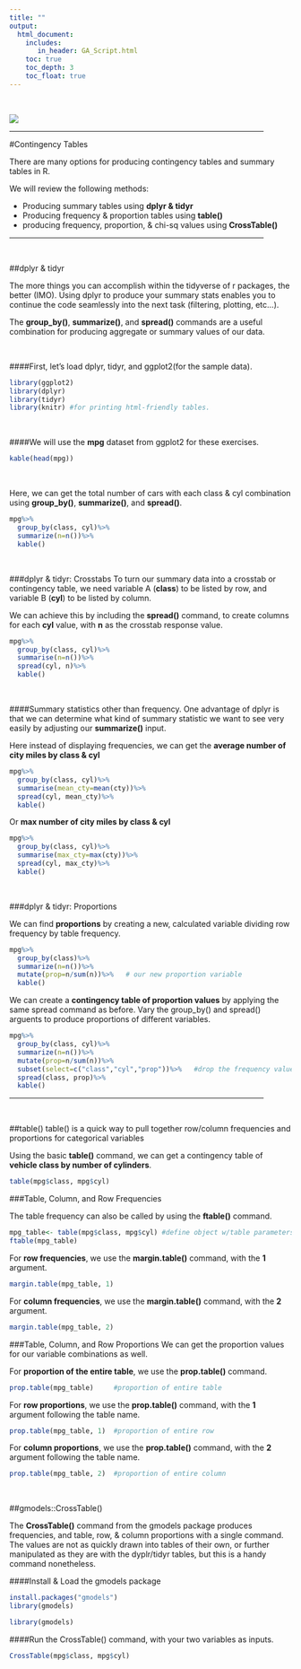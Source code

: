 ```yaml
---
title: ""
output: 
  html_document:
    includes:
       in_header: GA_Script.html
    toc: true
    toc_depth: 3
    toc_float: true
---
```


<br/>

![](/Users/Brett/Desktop/AWR/analyticswithr/Data Analysis.png)

<hr width="90%">

#Contingency Tables

There are many options for producing contingency tables and summary tables in R. 

We will review the following methods:

* Producing summary tables using **dplyr & tidyr**
* Producing frequency & proportion tables using **table()**
* producing frequency, proportion, & chi-sq values using **CrossTable()**

<hr width="90%">

<br/>


##dplyr & tidyr

The more things you can accomplish within the tidyverse of r packages, the better (IMO). Using dplyr to produce your summary stats enables you to continue the code seamlessly into the next task (filtering, plotting, etc...).


The **group_by()**, **summarize()**, and **spread()** commands are a useful combination for producing aggregate or summary values of our data.

<br/>

####First, let's load dplyr, tidyr, and ggplot2(for the sample data).
```r
library(ggplot2)
library(dplyr)
library(tidyr)
library(knitr) #for printing html-friendly tables.
```

<br/>

####We will use the **mpg** dataset from ggplot2 for these exercises.

```r
kable(head(mpg))
```


<br/>

Here, we can get the total number of cars with each class & cyl combination using **group_by()**, **summarize()**, and **spread()**.
```r
mpg%>%
  group_by(class, cyl)%>%
  summarize(n=n())%>%
  kable()
```

<br/>

###dplyr & tidyr: Crosstabs
To turn our summary data into a crosstab or contingency table, we need variable A (**class**) to be listed by row, and variable B (**cyl**) to be listed by column. 

We can achieve this by including the **spread()** command, to create columns for each **cyl** value, with **n** as the crosstab response value.
```r
mpg%>%
  group_by(class, cyl)%>%
  summarise(n=n())%>%
  spread(cyl, n)%>%
  kable()
```


<br/>

####Summary statistics other than frequency.
One advantage of dplyr is that we can determine what kind of summary statistic we want to see very easily by adjusting our **summarize()** input. 

Here instead of displaying frequencies, we can get the **average number of city miles by class & cyl**
```r
mpg%>%
  group_by(class, cyl)%>%
  summarise(mean_cty=mean(cty))%>%
  spread(cyl, mean_cty)%>%
  kable()
```

Or **max number of city miles by class & cyl**

```r
mpg%>%
  group_by(class, cyl)%>%
  summarise(max_cty=max(cty))%>%
  spread(cyl, max_cty)%>%
  kable()
```

<br/>

###dplyr & tidyr: Proportions

We can find **proportions** by creating a new, calculated variable dividing row frequency by table frequency.

```r
mpg%>%
  group_by(class)%>%
  summarize(n=n())%>%
  mutate(prop=n/sum(n))%>%   # our new proportion variable
  kable()
```

We can create a **contingency table of proportion values** by applying the same spread command as before. Vary the group_by() and spread() arguents to produce proportions of different variables.

```r
mpg%>%
  group_by(class, cyl)%>%
  summarize(n=n())%>%
  mutate(prop=n/sum(n))%>%
  subset(select=c("class","cyl","prop"))%>%   #drop the frequency value
  spread(class, prop)%>%
  kable()
```

<hr width="90%">

<br/>

##table()
table() is a quick way to pull together row/column frequencies and proportions for categorical variables

Using the basic **table()** command, we can get a contingency table of **vehicle class by number of cylinders**.
```r
table(mpg$class, mpg$cyl)
```



###Table, Column, and Row Frequencies

The table frequency can also be called by using the **ftable()** command.
```r
mpg_table<- table(mpg$class, mpg$cyl) #define object w/table parameters for simple calling
ftable(mpg_table)
```


For **row frequencies**, we use the **margin.table()** command, with the **1** argument.
```r
margin.table(mpg_table, 1)  
```

For **column frequencies**, we use the **margin.table()** command, with the **2** argument.
```r
margin.table(mpg_table, 2)  
```


###Table, Column, and Row Proportions
We can get the proportion values for our variable combinations as well.

For **proportion of the entire table**, we use the **prop.table()** command.
```r
prop.table(mpg_table)     #proportion of entire table
```

For **row proportions**, we use the **prop.table()** command, with the **1** argument following the table name.
```r
prop.table(mpg_table, 1)  #proportion of entire row
```


For **column proportions**, we use the **prop.table()** command, with the **2** argument following the table name.
```r
prop.table(mpg_table, 2)  #proportion of entire column
```

<br/>

##gmodels::CrossTable()

The **CrossTable()** command from the gmodels package produces frequencies, and table, row, & column proportions with a single command. The values are not as quickly drawn into tables of their own, or further manipulated as they are with the dyplr/tidyr tables, but this is a handy command nonetheless.

####Install & Load the gmodels package

```r
install.packages("gmodels")
library(gmodels)
```

```r
library(gmodels)
```


####Run the CrossTable() command, with your two variables as inputs.
```r
CrossTable(mpg$class, mpg$cyl)
```

